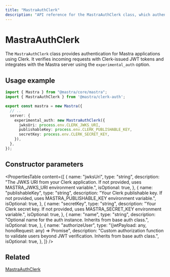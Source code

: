 ```yaml
---
title: "MastraAuthClerk"
description: "API reference for the MastraAuthClerk class, which authenticates Mastra applications using Clerk authentication."
---
```


# MastraAuthClerk

The `MastraAuthClerk` class provides authentication for Mastra applications using Clerk. It verifies incoming requests with Clerk-issued JWT tokens and integrates with the Mastra server using the `experimental_auth` option.

## Usage example

```typescript filename="src/mastra/index.ts" showLineNumbers copy
import { Mastra } from "@mastra/core/mastra";
import { MastraAuthClerk } from '@mastra/clerk-auth';

export const mastra = new Mastra({
  // ..
  server: {
    experimental_auth: new MastraAuthClerk({
      jwksUri: process.env.CLERK_JWKS_URI,
      publishableKey: process.env.CLERK_PUBLISHABLE_KEY,
      secretKey: process.env.CLERK_SECRET_KEY,
    }),
  },
});
```

## Constructor parameters

<PropertiesTable
  content={[
    {
      name: "jwksUri",
      type: "string",
      description: "The JWKS URI from your Clerk application. If not provided, uses MASTRA_JWKS_URI environment variable.",
      isOptional: true,
    },
    {
      name: "publishableKey",
      type: "string",
      description: "Your Clerk publishable key. If not provided, uses MASTRA_PUBLISHABLE_KEY environment variable.",
      isOptional: true,
    },
    {
      name: "secretKey",
      type: "string",
      description: "Your Clerk secret key. If not provided, uses MASTRA_SECRET_KEY environment variable.",
      isOptional: true,
    },
    {
      name: "name",
      type: "string",
      description: "Optional name for the auth instance. Inherits from base auth class.",
      isOptional: true,
    },
    {
      name: "authorizeUser",
      type: "(jwtPayload: any, honoRequest: any) => Promise<boolean>",
      description: "Custom authorization function to validate users beyond JWT verification. Inherits from base auth class.",
      isOptional: true,
    },
  ]}
/>

## Related

[MastraAuthClerk](/docs/auth/clerk.mdx)